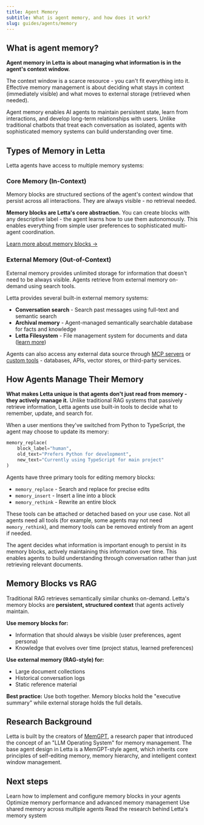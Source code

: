 ```yaml
---
title: Agent Memory
subtitle: What is agent memory, and how does it work?
slug: guides/agents/memory
---
```


## What is agent memory?

**Agent memory in Letta is about managing what information is in the agent's context window.**

The context window is a scarce resource - you can't fit everything into it. Effective memory management is about deciding what stays in context (immediately visible) and what moves to external storage (retrieved when needed).

Agent memory enables AI agents to maintain persistent state, learn from interactions, and develop long-term relationships with users. Unlike traditional chatbots that treat each conversation as isolated, agents with sophisticated memory systems can build understanding over time.

## Types of Memory in Letta

Letta agents have access to multiple memory systems:

### Core Memory (In-Context)
Memory blocks are structured sections of the agent's context window that persist across all interactions. They are always visible - no retrieval needed.

**Memory blocks are Letta's core abstraction.** You can create blocks with any descriptive label - the agent learns how to use them autonomously. This enables everything from simple user preferences to sophisticated multi-agent coordination.

[Learn more about memory blocks →](/guides/agents/memory-blocks)

### External Memory (Out-of-Context)
External memory provides unlimited storage for information that doesn't need to be always visible. Agents retrieve from external memory on-demand using search tools.

Letta provides several built-in external memory systems:
- **Conversation search** - Search past messages using full-text and semantic search
- **Archival memory** - Agent-managed semantically searchable database for facts and knowledge
- **Letta Filesystem** - File management system for documents and data ([learn more](/guides/agents/filesystem))

Agents can also access any external data source through [MCP servers](/guides/mcp/overview) or [custom tools](/guides/agents/custom-tools) - databases, APIs, vector stores, or third-party services.

## How Agents Manage Their Memory

**What makes Letta unique is that agents don't just read from memory - they actively manage it.** Unlike traditional RAG systems that passively retrieve information, Letta agents use built-in tools to decide what to remember, update, and search for.

When a user mentions they've switched from Python to TypeScript, the agent may choose to update its memory:

```python
memory_replace(
    block_label="human",
    old_text="Prefers Python for development",
    new_text="Currently using TypeScript for main project"
)
```

Agents have three primary tools for editing memory blocks:
- `memory_replace` - Search and replace for precise edits
- `memory_insert` - Insert a line into a block
- `memory_rethink` - Rewrite an entire block

These tools can be attached or detached based on your use case. Not all agents need all tools (for example, some agents may not need `memory_rethink`), and memory tools can be removed entirely from an agent if needed.

The agent decides what information is important enough to persist in its memory blocks, actively maintaining this information over time. This enables agents to build understanding through conversation rather than just retrieving relevant documents.

## Memory Blocks vs RAG

Traditional RAG retrieves semantically similar chunks on-demand. Letta's memory blocks are **persistent, structured context** that agents actively maintain.

**Use memory blocks for:**
- Information that should always be visible (user preferences, agent persona)
- Knowledge that evolves over time (project status, learned preferences)

**Use external memory (RAG-style) for:**
- Large document collections
- Historical conversation logs
- Static reference material

**Best practice:** Use both together. Memory blocks hold the "executive summary" while external storage holds the full details.

## Research Background

Letta is built by the creators of [MemGPT](https://arxiv.org/abs/2310.08560), a research paper that introduced the concept of an "LLM Operating System" for memory management. The base agent design in Letta is a MemGPT-style agent, which inherits core principles of self-editing memory, memory hierarchy, and intelligent context window management.

## Next steps

<CardGroup cols={2}>
  <Card
    title="Memory Blocks Guide"
    href="/guides/agents/memory-blocks"
  >
    Learn how to implement and configure memory blocks in your agents
  </Card>
  <Card
    title="Context Engineering"
    href="/guides/agents/context-engineering"
  >
    Optimize memory performance and advanced memory management
  </Card>
  <Card
    title="Shared Memory Patterns"
    href="/guides/agents/multiagent-memory"
  >
    Use shared memory across multiple agents
  </Card>
  <Card
    title="MemGPT Paper"
    href="https://arxiv.org/abs/2310.08560"
  >
    Read the research behind Letta's memory system
  </Card>
</CardGroup>
